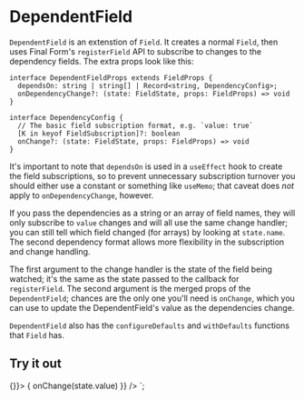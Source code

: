 
<Meta title="Cactus Form/Components/DependentField" />


# DependentField

`DependentField` is an extenstion of `Field`.
It creates a normal `Field`, then uses Final Form's `registerField` API to subscribe
to changes to the dependency fields.
The extra props look like this:

```
interface DependentFieldProps extends FieldProps {
  dependsOn: string | string[] | Record<string, DependencyConfig>;
  onDependencyChange?: (state: FieldState, props: FieldProps) => void
}

interface DependencyConfig {
  // The basic field subscription format, e.g. `value: true`
  [K in keyof FieldSubscription]?: boolean
  onChange?: (state: FieldState, props: FieldProps) => void
}
```

It's important to note that `dependsOn` is used in a `useEffect` hook to create the field subscriptions,
so to prevent unnecessary subscription turnover you should either use a constant or something like `useMemo`;
that caveat does _not_ apply to `onDependencyChange`, however.

If you pass the dependencies as a string or an array of field names, they will only subscribe
to `value` changes and will all use the same change handler;
you can still tell which field changed (for arrays) by looking at `state.name`.
The second dependency format allows more flexibility in the subscription and change handling.

The first argument to the change handler is the state of the field being watched;
it's the same as the state passed to the callback for `registerField`.
The second argument is the merged props of the `DependentField`; chances are the only
one you'll need is `onChange`, which you can use to update the DependentField's
value as the dependencies change.

`DependentField` also has the `configureDefaults` and `withDefaults` functions that `Field` has.

## Try it out

  <Form onSubmit={() => {}}>
    <Field 
      name="Independent Field" 
      label="Basic Field" 
      type="select" 
      options={[{ label: 'Label 1', value: 'value-1'}, { label: 'Label 2', value: 'value-2'}]} 
    />
    <DependentField
      dependsOn="Independent Field"
      name="Dependent Field"
      label="Dependent Field"
      onDependencyChange={(state, { onChange }) => {
        onChange(state.value)
      }}
    />
  </Form>
`;


<LiveProvider code={code} scope={scope}>
  <LiveEditor style={livePreviewStyle} />
  <LiveError />
  <LivePreview />
</LiveProvider>
